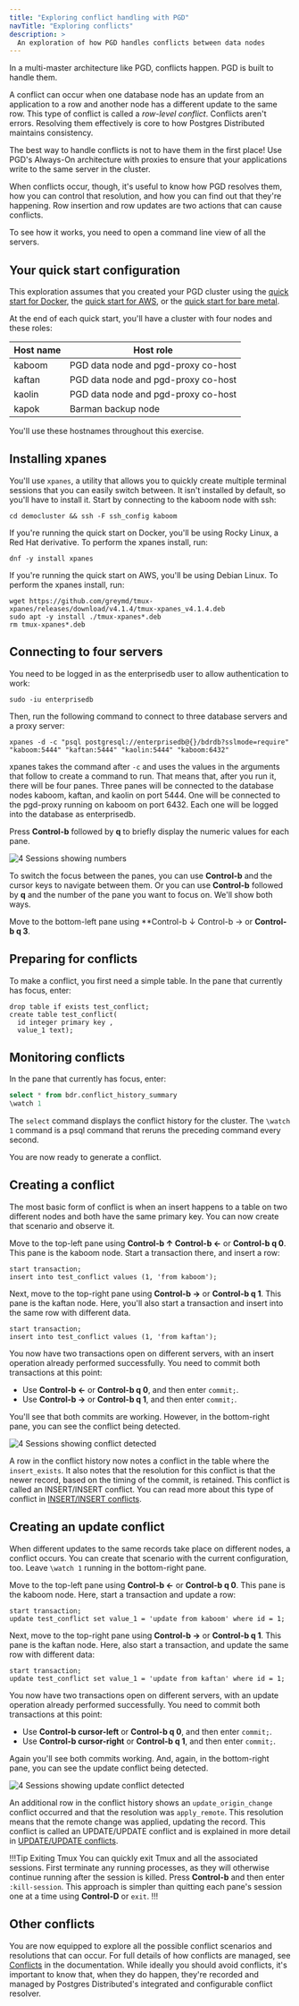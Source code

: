 ```yaml
---
title: "Exploring conflict handling with PGD"
navTitle: "Exploring conflicts"
description: >
  An exploration of how PGD handles conflicts between data nodes
---
```


In a multi-master architecture like PGD, conflicts happen. PGD is built to handle them. 

A conflict can occur when one database node has an update from an application to a row and another node has a different update to the same row. This type of conflict is called a *row-level conflict*. Conflicts aren't errors. Resolving them effectively is core to how Postgres Distributed maintains consistency. 

The best way to handle conflicts is not to have them in the first place! Use PGD's Always-On architecture with proxies to ensure that your applications write to the same server in the cluster. 

When conflicts occur, though, it's useful to know how PGD resolves them, how you can control that resolution, and how you can find out that they're happening. Row insertion and row updates are two actions that can cause conflicts. 

To see how it works, you need to open a command line view of all the servers. 

## Your quick start configuration

This exploration assumes that you created your PGD cluster using the [quick start for Docker](quick_start_docker), the [quick start for AWS](quick_start_aws), or the [quick start for bare metal](quick_start_bare).

At the end of each quick start, you'll have a cluster with four nodes and these roles:

| Host name  | Host role |
| --------- | ----------------- |
| kaboom | PGD data node and pgd-proxy co-host |
| kaftan | PGD data node and pgd-proxy co-host |
| kaolin | PGD data node and pgd-proxy co-host |
| kapok | Barman backup node |

You'll use these hostnames throughout this exercise.

## Installing xpanes

You'll use `xpanes`, a utility that allows you to quickly create multiple terminal sessions that you can easily switch between. It isn't installed by default, so you'll have to install it. Start by connecting to the kaboom node with ssh:

```shell
cd democluster && ssh -F ssh_config kaboom
```

If you're running the quick start on Docker, you'll be using Rocky Linux, a Red Hat derivative. To perform the xpanes install, run:

```shell
dnf -y install xpanes
```

If you're running the quick start on AWS, you'll be using Debian Linux. To perform the xpanes install, run:

```shell
wget https://github.com/greymd/tmux-xpanes/releases/download/v4.1.4/tmux-xpanes_v4.1.4.deb
sudo apt -y install ./tmux-xpanes*.deb
rm tmux-xpanes*.deb
```

## Connecting to four servers

You need to be logged in as the enterprisedb user to allow authentication to work:

```shell
sudo -iu enterprisedb
```

Then, run the following command to connect to three database servers and a proxy server:

```shell
xpanes -d -c "psql postgresql://enterprisedb@{}/bdrdb?sslmode=require" "kaboom:5444" "kaftan:5444" "kaolin:5444" "kaboom:6432"
```

xpanes takes the command after `-c` and uses the values in the arguments that follow to create a command to run. That means that, after you run it, there will be four panes. Three panes will be connected to the database nodes kaboom, kaftan, and kaolin on port 5444. One will be connected to the pgd-proxy running on kaboom on port 6432. Each one will be logged into the database as enterprisedb.

Press **Control-b** followed by **q** to briefly display the numeric values for each pane.

![4 Sessions showing numbers](images/4sessions.png)

To switch the focus between the panes, you can use **Control-b** and the cursor keys to navigate between them.
Or you can use **Control-b** followed by **q** and the number of the pane you want to focus on. We'll show both ways.

Move to the bottom-left pane using **Control-b &darr; Control-b &rarr; or **Control-b q 3**.

## Preparing for conflicts

To make a conflict, you first need a simple table. In the pane that currently has focus, enter:

```
drop table if exists test_conflict;
create table test_conflict(
  id integer primary key ,
  value_1 text);
```

## Monitoring conflicts

In the pane that currently has focus, enter:

```sql
select * from bdr.conflict_history_summary
\watch 1
```

The `select` command displays the conflict history for the cluster. The `\watch 1` command is a psql command that reruns the preceding command every second.

You are now ready to generate a conflict.

## Creating a conflict

The most basic form of conflict is when an insert happens to a table on two different nodes and both have the same primary key. You can now create that scenario and observe it.

Move to the top-left pane using **Control-b &uarr; Control-b &larr;** or **Control-b q 0**. This pane is the kaboom node. Start a transaction there, and insert a row:

```
start transaction;
insert into test_conflict values (1, 'from kaboom');
```

Next, move to the top-right pane using **Control-b &rarr;** or **Control-b q 1**. This pane is the kaftan node. Here, you'll also start a transaction and insert into the same row with different data.

```
start transaction;
insert into test_conflict values (1, 'from kaftan');
```

You now have two transactions open on different servers, with an insert operation already performed successfully. You need to commit both transactions at this point: 

* Use **Control-b &larr;** or **Control-b q 0**, and then enter `commit;`. 
* Use **Control-b &rarr;** or **Control-b q 1**, and then enter `commit;`.

You'll see that both commits are working. However, in the bottom-right pane, you can see the conflict being detected.

![4 Sessions showing conflict detected](images/4sessionsinsertconflict.png)

A row in the conflict history now notes a conflict in the table where the `insert_exists`. It also notes that the resolution for this conflict is that the newer record, based on the timing of the commit, is retained. This conflict is called an INSERT/INSERT conflict. You can read more about this type of conflict in [INSERT/INSERT conflicts](../consistency/conflicts/#insertinsert-conflicts).

## Creating an update conflict

When different updates to the same records take place on different nodes, a conflict occurs. You can create that scenario with the current configuration, too. Leave `\watch 1` running in the bottom-right pane.

Move to the top-left pane using **Control-b &larr;** or **Control-b q 0**. This pane is the kaboom node. Here, start a transaction and update a row:

```
start transaction;
update test_conflict set value_1 = 'update from kaboom' where id = 1;
```

Next, move to the top-right pane using **Control-b &rarr;** or **Control-b q 1**. This pane is the kaftan node. Here, also start a transaction, and update the same row with different data:

```
start transaction;
update test_conflict set value_1 = 'update from kaftan' where id = 1;
```

You now have two transactions open on different servers, with an update operation already performed successfully. You need to commit both transactions at this point:

* Use **Control-b cursor-left** or **Control-b q 0**, and then enter `commit;`. 
* Use **Control-b cursor-right** or **Control-b q 1**, and then enter `commit;`.

Again you'll see both commits working. And, again, in the bottom-right pane, you can see the update conflict being detected.

![4 Sessions showing update conflict detected](images/4sessionsupdateconflict.png)

An additional row in the conflict history shows an `update_origin_change` conflict occurred and that the resolution was `apply_remote`. This resolution means that the remote change was applied, updating the record. This conflict is called an UPDATE/UPDATE conflict and is explained in more detail in [UPDATE/UPDATE conflicts](../consistency/conflicts/#updateupdate-conflicts). 

!!!Tip Exiting Tmux
You can quickly exit Tmux and all the associated sessions. First terminate any running processes, as they will otherwise continue running after the session is killed. Press **Control-b** and then enter `:kill-session`. This approach is simpler than quitting each pane's session one at a time using **Control-D** or `exit`. 
!!!

## Other conflicts

You are now equipped to explore all the possible conflict scenarios and resolutions that can occur. For full details of how conflicts are managed, see [Conflicts](../consistency/conflicts/) in the documentation. While ideally you should avoid conflicts, it's important to know that, when they do happen, they're recorded and managed by Postgres Distributed's integrated and configurable conflict resolver.
